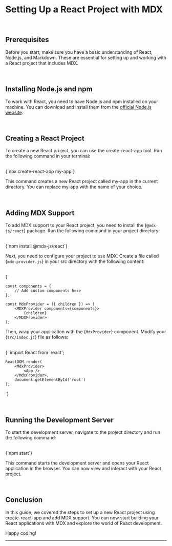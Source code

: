 
# Setting Up a React Project with MDX

<br/>

## Prerequisites

Before you start, make sure you have a basic understanding of React, Node.js, and Markdown. These are essential for setting up and working with a React project that includes MDX.

<br/>

## Installing Node.js and npm

To work with React, you need to have Node.js and npm installed on your machine. You can download and install them from the [official Node.js website](https://nodejs.org/).

<br/>

## Creating a React Project

To create a new React project, you can use the <span className='highlight'>create-react-app</span> tool. Run the following command in your terminal:

<br/>

<CopyableCode language="bash">
    {`npx create-react-app my-app`}
</CopyableCode>

This command creates a new React project called <span className='highlight'>my-app</span> in the current directory. You can replace <span className='highlight'>my-app</span> with the name of your choice.

<br/>

## Adding MDX Support

To add MDX support to your React project, you need to install the <span className='highlight'>{`@mdx-js/react`}</span> package. Run the following command in your project directory:

<br/>

<CopyableCode language="bash">
    {`npm install @mdx-js/react`}
</CopyableCode>

Next, you need to configure your project to use MDX. Create a file called <span className='highlight'>{`mdx-provider.js`}</span> in your <span className='highlight'>src</span> directory with the following content:

<br/>

<CopyableCode language="jsx">
{`

    const components = {
        // Add custom components here
    };

    const MdxProvider = ({ children }) => (
        <MDXProvider components={components}>
            {children}
        </MDXProvider>
    );

</CopyableCode>

Then, wrap your application with the <span className='highlight'>{`MdxProvider`}</span> component. Modify your <span className='highlight'>{`src/index.js`}</span> file as follows:

<br/>

<CopyableCode language="jsx">
{`  import React from 'react';

    ReactDOM.render(
        <MdxProvider>
            <App />
        </MdxProvider>,
        document.getElementById('root')
    );
`}
</CopyableCode>

<br/>

## Running the Development Server

To start the development server, navigate to the project directory and run the following command:

<br/>

<CopyableCode language="bash">
    {`npm start`}
</CopyableCode>

This command starts the development server and opens your React application in the browser. You can now view and interact with your React project.

<br/>

## Conclusion

In this guide, we covered the steps to set up a new React project using <span className='highlight'>create-react-app</span> and add MDX support. You can now start building your React applications with MDX and explore the world of React development.

Happy coding!
<br/>
<hr/>
<br/>
